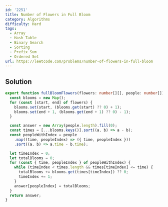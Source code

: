 ```yaml
---
id: '2251'
title: Number of Flowers in Full Bloom
category: Algorithms
difficulty: Hard
tags:
  - Array
  - Hash Table
  - Binary Search
  - Sorting
  - Prefix Sum
  - Ordered Set
url: https://leetcode.com/problems/number-of-flowers-in-full-bloom
---
```


## Solution

```typescript showLineNumbers
export function fullBloomFlowers(flowers: number[][], people: number[]): number[] {
  const blooms = new Map();
  for (const [start, end] of flowers) {
    blooms.set(start, (blooms.get(start) ?? 0) + 1);
    blooms.set(end + 1, (blooms.get(end + 1) ?? 0) - 1);
  }

  const answer = new Array(people.length).fill(0);
  const times = [...blooms.keys()].sort((a, b) => a - b);
  const peopleWithIndex = people
    .map((time, peopleIndex) => ({ time, peopleIndex }))
    .sort((a, b) => a.time - b.time);

  let timeIndex = 0;
  let totalBlooms = 0;
  for (const { time, peopleIndex } of peopleWithIndex) {
    while (timeIndex < times.length && times[timeIndex] <= time) {
      totalBlooms += blooms.get(times[timeIndex]) ?? 0;
      timeIndex += 1;
    }
    answer[peopleIndex] = totalBlooms;
  }
  return answer;
}
```
